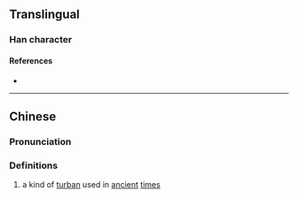 {{character info}}
==Translingual==

===Han character===
{{Han char|rn=13|rad=冂|as=20|sn=22|four=|canj=AYBG|ids=⿱⺜離}}

====References====
* {{Han ref|kx=0130.100|hdz=21542.110|uh=34BF|ud=13503}}

----

==Chinese==
{{zh-forms}}

===Pronunciation===
{{zh-pron
|m=lí
|c=lei4
|mc=
|oc=
|ma=
|cat=n
}}

===Definitions===
{{zh-hanzi}}

# a kind of [[turban]] used in [[ancient]] [[time]]s

{{zh-cat|Headwear}}